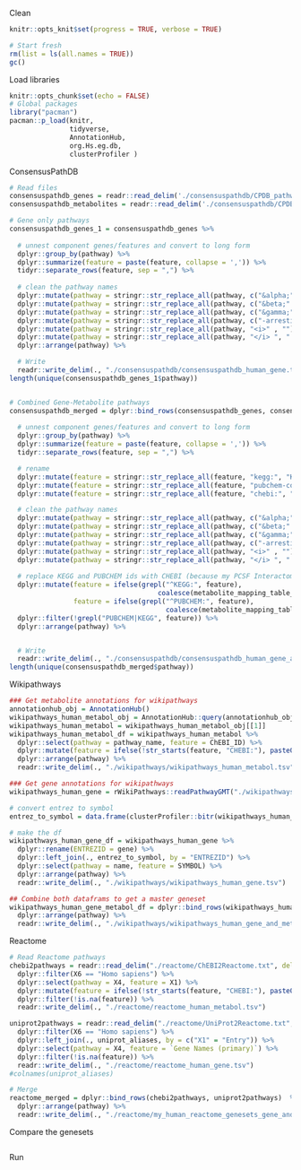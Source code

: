 Clean
```r
knitr::opts_knit$set(progress = TRUE, verbose = TRUE)

# Start fresh
rm(list = ls(all.names = TRUE))
gc()
```

Load libraries
```r
knitr::opts_chunk$set(echo = FALSE)
# Global packages
library("pacman")
pacman::p_load(knitr,
               tidyverse,
               AnnotationHub,
               org.Hs.eg.db,
               clusterProfiler )
```

ConsensusPathDB
```r
# Read files
consensuspathdb_genes = readr::read_delim('./consensuspathdb/CPDB_pathways_genes.tab', delim = "\t", show_col_types = FALSE) %>% dplyr::rename(feature = hgnc_symbol_ids)
consensuspathdb_metabolites = readr::read_delim('./consensuspathdb/CPDB_pathways_metabolites.tab', delim = "\t", show_col_types = FALSE) %>% dplyr::rename(feature = metabolites)

# Gene only pathways
consensuspathdb_genes_1 = consensuspathdb_genes %>%
  
  # unnest component genes/features and convert to long form
  dplyr::group_by(pathway) %>%
  dplyr::summarize(feature = paste(feature, collapse = ',')) %>%
  tidyr::separate_rows(feature, sep = ",") %>%
  
  # clean the pathway names
  dplyr::mutate(pathway = stringr::str_replace_all(pathway, c("&alpha;" = "α", "&nbsp;" = " ")) ) %>%
  dplyr::mutate(pathway = stringr::str_replace_all(pathway, c("&beta;" = "β", "&nbsp;" = " ")) ) %>%
  dplyr::mutate(pathway = stringr::str_replace_all(pathway, c("&gamma;" = "γ", "&nbsp;" = " ")) ) %>%
  dplyr::mutate(pathway = stringr::str_replace_all(pathway, c("-arrestins" = "β-arrestins", "&nbsp;" = " ")) ) %>%
  dplyr::mutate(pathway = stringr::str_replace_all(pathway, "<i>" , "") ) %>%
  dplyr::mutate(pathway = stringr::str_replace_all(pathway, "</i> ", " ") ) %>%
  dplyr::arrange(pathway) %>%

  # Write
  readr::write_delim(., "./consensuspathdb/consensuspathdb_human_gene.tsv")
length(unique(consensuspathdb_genes_1$pathway))


# Combined Gene-Metabolite pathways
consensuspathdb_merged = dplyr::bind_rows(consensuspathdb_genes, consensuspathdb_metabolites) %>%
  
  # unnest component genes/features and convert to long form
  dplyr::group_by(pathway) %>%
  dplyr::summarize(feature = paste(feature, collapse = ',')) %>%
  tidyr::separate_rows(feature, sep = ",") %>%

  # rename 
  dplyr::mutate(feature = stringr::str_replace_all(feature, "kegg:", "KEGG:")) %>%
  dplyr::mutate(feature = stringr::str_replace_all(feature, "pubchem-compound:", "PUBCHEM:")) %>%
  dplyr::mutate(feature = stringr::str_replace_all(feature, "chebi:", "CHEBI:")) %>%

  # clean the pathway names
  dplyr::mutate(pathway = stringr::str_replace_all(pathway, c("&alpha;" = "α", "&nbsp;" = " ")) ) %>%
  dplyr::mutate(pathway = stringr::str_replace_all(pathway, c("&beta;" = "β", "&nbsp;" = " ")) ) %>%
  dplyr::mutate(pathway = stringr::str_replace_all(pathway, c("&gamma;" = "γ", "&nbsp;" = " ")) ) %>%
  dplyr::mutate(pathway = stringr::str_replace_all(pathway, c("-arrestins" = "β-arrestins", "&nbsp;" = " ")) ) %>%
  dplyr::mutate(pathway = stringr::str_replace_all(pathway, "<i>" , "") ) %>%
  dplyr::mutate(pathway = stringr::str_replace_all(pathway, "</i> ", " ") ) %>%
  
  # replace KEGG and PUBCHEM ids with CHEBI (because my PCSF Interactome is CHEBI)
  dplyr::mutate(feature = ifelse(grepl("^KEGG:", feature), 
                                     coalesce(metabolite_mapping_table_modified$chebi_id[match(feature, metabolite_mapping_table_modified$kegg_id)], feature), feature),
                feature = ifelse(grepl("^PUBCHEM:", feature), 
                                       coalesce(metabolite_mapping_table_modified$chebi_id[match(feature, metabolite_mapping_table_modified$pubchem_id)], feature), feature) ) %>%
  dplyr::filter(!grepl("PUBCHEM|KEGG", feature)) %>%
  dplyr::arrange(pathway) %>%


  # Write
  readr::write_delim(., "./consensuspathdb/consensuspathdb_human_gene_and_metabol.tsv")
length(unique(consensuspathdb_merged$pathway))

```

Wikipathways
```r
### Get metabolite annotations for wikipathways 
annotationhub_obj = AnnotationHub()
wikipathways_human_metabol_obj = AnnotationHub::query(annotationhub_obj, c("wikipathways", "Homo sapiens"));
wikipathways_human_metabol = wikipathways_human_metabol_obj[[1]]
wikipathways_human_metabol_df = wikipathways_human_metabol %>% 
  dplyr::select(pathway = pathway_name, feature = ChEBI_ID) %>%
  dplyr::mutate(feature = ifelse(!str_starts(feature, "CHEBI:"), paste0("CHEBI:", feature), feature)) %>% #fix the chebi ids
  dplyr::arrange(pathway) %>%
  readr::write_delim(., "./wikipathways/wikipathways_human_metabol.tsv")

### Get gene annotations for wikipathways
wikipathways_human_gene = rWikiPathways::readPathwayGMT("./wikipathways/wikipathways-20231110-gmt-Homo_sapiens.gmt") # download from wikipathways website

# convert entrez to symbol
entrez_to_symbol = data.frame(clusterProfiler::bitr(wikipathways_human_gene$gene, fromType = "ENTREZID", toType = "SYMBOL", OrgDb = org.Hs.eg.db))

# make the df
wikipathways_human_gene_df = wikipathways_human_gene %>% 
  dplyr::rename(ENTREZID = gene) %>%
  dplyr::left_join(., entrez_to_symbol, by = "ENTREZID") %>%
  dplyr::select(pathway = name, feature = SYMBOL) %>%
  dplyr::arrange(pathway) %>%
  readr::write_delim(., "./wikipathways/wikipathways_human_gene.tsv")

## Combine both dataframs to get a master geneset
wikipathways_human_gene_metabol_df = dplyr::bind_rows(wikipathways_human_metabol_df, wikipathways_human_gene_df) %>% 
  dplyr::arrange(pathway) %>%
  readr::write_delim(., "./wikipathways/wikipathways_human_gene_and_metabol.tsv")

```

Reactome
```r
# Read Reactome pathways
chebi2pathways = readr::read_delim("./reactome/ChEBI2Reactome.txt", delim = "\t", show_col_types = FALSE, col_names = NULL) %>% 
  dplyr::filter(X6 == "Homo sapiens") %>%
  dplyr::select(pathway = X4, feature = X1) %>%
  dplyr::mutate(feature = ifelse(!str_starts(feature, "CHEBI:"), paste0("CHEBI:", feature), feature)) %>%
  dplyr::filter(!is.na(feature)) %>%
  readr::write_delim(., "./reactome/reactome_human_metabol.tsv")

uniprot2pathways = readr::read_delim("./reactome/UniProt2Reactome.txt", delim = "\t", show_col_types = FALSE, col_names = NULL) %>% 
  dplyr::filter(X6 == "Homo sapiens") %>%
  dplyr::left_join(., uniprot_aliases, by = c("X1" = "Entry")) %>%
  dplyr::select(pathway = X4, feature = `Gene Names (primary)`) %>%
  dplyr::filter(!is.na(feature)) %>%
  readr::write_delim(., "./reactome/reactome_human_gene.tsv") 
#colnames(uniprot_aliases)

# Merge
reactome_merged = dplyr::bind_rows(chebi2pathways, uniprot2pathways)  %>%
  dplyr::arrange(pathway) %>%
  readr::write_delim(., "./reactome/my_human_reactome_genesets_gene_and_metabol.tsv") 

```

Compare the genesets
```r

```

Run
```r

```

